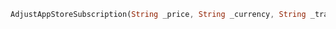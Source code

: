 ```dart
AdjustAppStoreSubscription(String _price, String _currency, String _transactionId, String _receipt)
```
